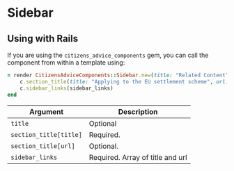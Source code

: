 
# Sidebar

<Preview>
  <Story id="components-sidebar--example" />
</Preview>

## Using with Rails

If you are using the `citizens_advice_components` gem, you can call the component from within a template using:

```rb
= render CitizensAdviceComponents::Sidebar.new(title: "Related Content") do |c|
    c.section_title(title: "Applying to the EU settlement scheme", url: "/immigration#h-applying-to-the-eu-settlement-scheme")
    c.sidebar_links(sidebar_links)
end
```

| Argument               | Description                      |
| ---------------------- | -------------------------------- |
| `title`                | Optional                         |
| `section_title[title]` | Required.                        |
| `section_title[url]`   | Optional.                        |
| `sidebar_links`        | Required. Array of title and url |
